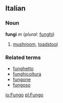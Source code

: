 ==Italian==
===Noun===
'''fungi''' ''m'' (''plural'': [[funghi]])

# [[mushroom]], [[toadstool]]

===Related terms===
*[[funghetto]]
*[[funghicoltura]]
*[[fungone]]
*[[fungoso]]

[[io:Fungo]]
[[pl:Fungo]]